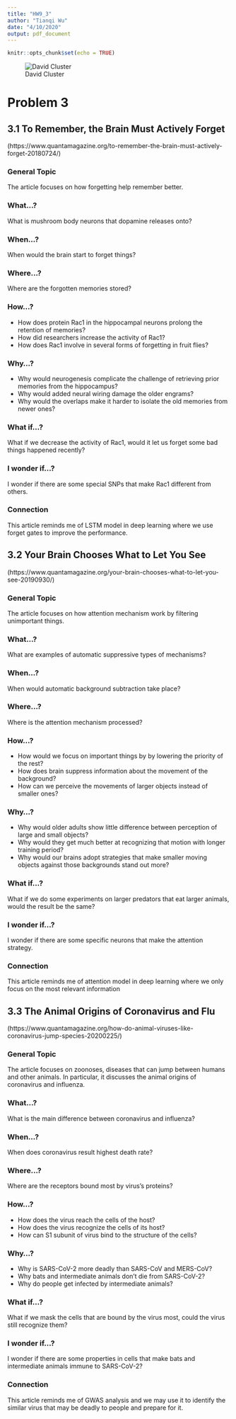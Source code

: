 ```yaml
---
title: "HW9_3"
author: "Tianqi Wu"
date: "4/10/2020"
output: pdf_document
---
```


```r
knitr::opts_chunk$set(echo = TRUE)
```

![David Cluster](david.png)

# Problem 3 

## 3.1 To Remember, the Brain Must Actively Forget
(https://www.quantamagazine.org/to-remember-the-brain-must-actively-forget-20180724/)

### General Topic
The article focuses on how forgetting help remember better.

### What...?
What is mushroom body neurons that dopamine releases onto?

### When...?
When would the brain start to forget things?

### Where...?
Where are the forgotten memories stored?

### How...?
+ How does protein Rac1 in the hippocampal neurons prolong the retention of memories?
+ How did researchers increase the activity of Rac1?
+ How does Rac1 involve in several forms of forgetting in fruit flies?

### Why...?
+ Why would neurogenesis complicate the challenge of retrieving prior memories from the hippocampus?
+ Why would added neural wiring damage the older engrams?
+ Why would the overlaps make it harder to isolate the old memories from newer ones?

### What if...?
What if we decrease the activity of Rac1, would it let us forget some bad things happened recently?

### I wonder if...?
I wonder if there are some special SNPs that make Rac1 different from others.

### Connection
This article reminds me of LSTM model in deep learning where we use forget gates to improve the performance.


## 3.2 Your Brain Chooses What to Let You See
(https://www.quantamagazine.org/your-brain-chooses-what-to-let-you-see-20190930/)

### General Topic
The article focuses on how attention mechanism work by filtering unimportant things.

### What...?
What are examples of automatic suppressive types of mechanisms?

### When...?
When would automatic background subtraction take place?

### Where...?
Where is the attention mechanism processed?

### How...?
+ How would we focus on important things by by lowering the priority of the rest?
+ How does brain suppress information about the movement of the background?
+ How can we perceive the movements of larger objects instead of smaller ones?

### Why...?
+ Why would older adults show little difference between perception of large and small objects?
+ Why would they get much better at recognizing that motion with longer training period?
+ Why would our brains adopt strategies that make smaller moving objects against those backgrounds stand out more?

### What if...?
What if we do some experiments on larger predators that eat larger animals, would the result be the same?

### I wonder if...?
I wonder if there are some specific neurons that make the attention strategy.

### Connection
This article reminds me of attention model in deep learning where we only focus on the most relevant information


## 3.3 The Animal Origins of Coronavirus and Flu
(https://www.quantamagazine.org/how-do-animal-viruses-like-coronavirus-jump-species-20200225/)

### General Topic

The article focuses on zoonoses, diseases that can jump between humans and other animals. In particular, it discusses the animal origins of coronavirus and influenza.

### What...?
What is the main difference between coronavirus and influenza?

### When...?
When does coronavirus result highest death rate?

### Where...?
Where are the receptors bound most by virus’s proteins?

### How...?
+ How does the virus reach the cells of the host?
+ How does the virus recognize the cells of its host?
+ How can S1 subunit of virus bind to the structure of the cells?

### Why...?
+ Why is SARS-CoV-2 more deadly than SARS-CoV and MERS-CoV?
+ Why bats and intermediate animals don't die from SARS-CoV-2?
+ Why do people get infected by intermediate animals?

### What if...?
What if we mask the cells that are bound by the virus most, could the virus still recognize them?

### I wonder if...?
I wonder if there are some properties in cells that make bats and intermediate animals immune to SARS-CoV-2?

### Connection
This article reminds me of GWAS analysis and we may use it to identify the similar virus that may be deadly to people and prepare for it.




